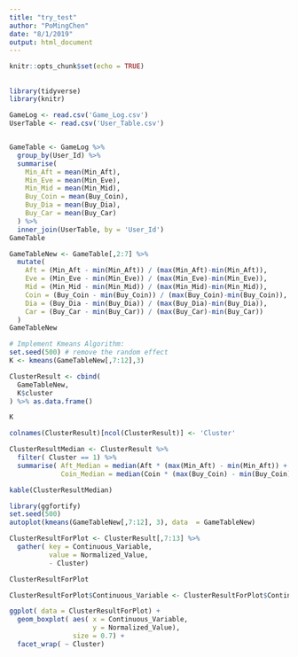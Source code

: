 ```yaml
---
title: "try_test"
author: "PoMingChen"
date: "8/1/2019"
output: html_document
---
```


```r
knitr::opts_chunk$set(echo = TRUE)
```

## 

```r
library(tidyverse)
library(knitr)

GameLog <- read.csv('Game_Log.csv')
UserTable <- read.csv('User_Table.csv')


GameTable <- GameLog %>%
  group_by(User_Id) %>%
  summarise(
    Min_Aft = mean(Min_Aft),
    Min_Eve = mean(Min_Eve),
    Min_Mid = mean(Min_Mid),
    Buy_Coin = mean(Buy_Coin),
    Buy_Dia = mean(Buy_Dia),
    Buy_Car = mean(Buy_Car)
  ) %>%
  inner_join(UserTable, by = 'User_Id')
GameTable
```

```r
GameTableNew <- GameTable[,2:7] %>%
  mutate(
    Aft = (Min_Aft - min(Min_Aft)) / (max(Min_Aft)-min(Min_Aft)),
    Eve = (Min_Eve - min(Min_Eve)) / (max(Min_Eve)-min(Min_Eve)),
    Mid = (Min_Mid - min(Min_Mid)) / (max(Min_Mid)-min(Min_Mid)),
    Coin = (Buy_Coin - min(Buy_Coin)) / (max(Buy_Coin)-min(Buy_Coin)),
    Dia = (Buy_Dia - min(Buy_Dia)) / (max(Buy_Dia)-min(Buy_Dia)),
    Car = (Buy_Car - min(Buy_Car)) / (max(Buy_Car)-min(Buy_Car))
  ) 
GameTableNew
```

```r
# Implement Kmeans Algorithm:
set.seed(500) # remove the random effect
K <- kmeans(GameTableNew[,7:12],3)

ClusterResult <- cbind(
  GameTableNew,
  K$cluster
) %>% as.data.frame()

K

colnames(ClusterResult)[ncol(ClusterResult)] <- 'Cluster'
```

```r
ClusterResultMedian <- ClusterResult %>%
  filter( Cluster == 1) %>%
  summarise( Aft_Median = median(Aft * (max(Min_Aft) - min(Min_Aft)) + min(Min_Aft)),
             Coin_Median = median(Coin * (max(Buy_Coin) - min(Buy_Coin)) + min(Buy_Coin)))

kable(ClusterResultMedian)
```

```r
library(ggfortify)
set.seed(500)
autoplot(kmeans(GameTableNew[,7:12], 3), data  = GameTableNew)
```

```r
ClusterResultForPlot <- ClusterResult[,7:13] %>%
  gather( key = Continuous_Variable,
          value = Normalized_Value,
          - Cluster)

ClusterResultForPlot

ClusterResultForPlot$Continuous_Variable <- ClusterResultForPlot$Continuous_Variable %>% factor( levels = c('Aft','Eve','Mid','Coin','Dia','Car'))

ggplot( data = ClusterResultForPlot) + 
  geom_boxplot( aes( x = Continuous_Variable,
                     y = Normalized_Value),
                size = 0.7) +
  facet_wrap( ~ Cluster)
```

